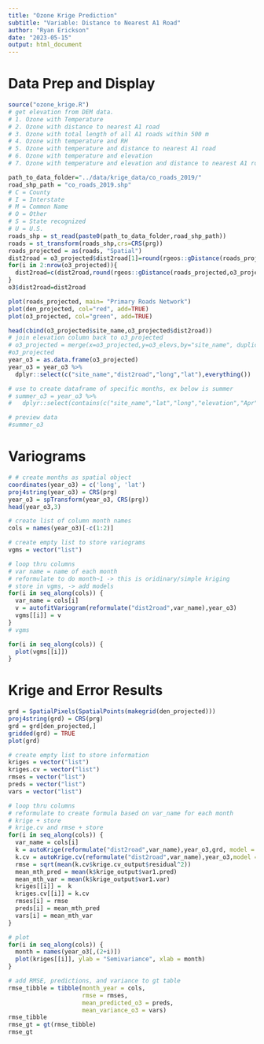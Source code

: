 ```yaml
---
title: "Ozone Krige Prediction"
subtitle: "Variable: Distance to Nearest A1 Road"
author: "Ryan Erickson"
date: "2023-05-15"
output: html_document
---
```


# Data Prep and Display

```r
source("ozone_krige.R")
# get elevation from DEM data. 
# 1. Ozone with Temperature
# 2. Ozone with distance to nearest A1 road
# 3. Ozone with total length of all A1 roads within 500 m
# 4. Ozone with temperature and RH
# 5. Ozone with temperature and distance to nearest A1 road
# 6. Ozone with temperature and elevation
# 7. Ozone with temperature and elevation and distance to nearest A1 road.

path_to_data_folder="../data/krige_data/co_roads_2019/"
road_shp_path = "co_roads_2019.shp"
# C = County
# I = Interstate
# M = Common Name
# O = Other
# S = State recognized
# U = U.S.
roads_shp = st_read(paste0(path_to_data_folder,road_shp_path))
roads = st_transform(roads_shp,crs=CRS(prg))
roads_projected = as(roads, "Spatial")
dist2road = o3_projected$dist2road[1]=round(rgeos::gDistance(roads_projected,o3_projected[1,]),2)
for(i in 2:nrow(o3_projected)){
  dist2road=c(dist2road,round(rgeos::gDistance(roads_projected,o3_projected[i,]),2))
}
o3$dist2road=dist2road

plot(roads_projected, main= "Primary Roads Network")
plot(den_projected, col="red", add=TRUE)
plot(o3_projected, col="green", add=TRUE)

head(cbind(o3_projected$site_name,o3_projected$dist2road))
# join elevation column back to o3_projected
# o3_projected = merge(x=o3_projected,y=o3_elevs,by="site_name", duplicateGeoms = TRUE)
#o3_projected
year_o3 = as.data.frame(o3_projected)
year_o3 = year_o3 %>% 
  dplyr::select(c("site_name","dist2road","long","lat"),everything())

# use to create dataframe of specific months, ex below is summer
# summer_o3 = year_o3 %>%
#   dplyr::select(contains(c("site_name","lat","long","elevation","Apr","May","Jun","Jul","Aug","Sep","Oct")))

# preview data
#summer_o3
```

# Variograms
```r
# # create months as spatial object
coordinates(year_o3) = c('long', 'lat')
proj4string(year_o3) = CRS(prg)
year_o3 = spTransform(year_o3, CRS(prg))
head(year_o3,3)

# create list of column month names 
cols = names(year_o3)[-c(1:2)]

# create empty list to store variograms
vgms = vector("list")

# loop thru columns
# var name = name of each month
# reformulate to do month~1 -> this is oridinary/simple kriging
# store in vgms, -> add models
for(i in seq_along(cols)) {
  var_name = cols[i]
  v = autofitVariogram(reformulate("dist2road",var_name),year_o3)
  vgms[[i]] = v
}
# vgms

for(i in seq_along(cols)) {
  plot(vgms[[i]])
}
```

# Krige and Error Results
```r
grd = SpatialPixels(SpatialPoints(makegrid(den_projected)))
proj4string(grd) = CRS(prg)
grd = grd[den_projected,]
gridded(grd) = TRUE
plot(grd)

# create empty list to store information
kriges = vector("list")
kriges.cv = vector("list")
rmses = vector("list")
preds = vector("list")
vars = vector("list")

# loop thru columns
# reformulate to create formula based on var_name for each month
# krige + store
# krige.cv and rmse + store
for(i in seq_along(cols)) {
  var_name = cols[i]
  k = autoKrige(reformulate("dist2road",var_name),year_o3,grd, model = c("Ste","Sph","Mat","Exp","Nug","Gau","Lin"))
  k.cv = autoKrige.cv(reformulate("dist2road",var_name),year_o3,model = c("Ste","Sph","Mat","Exp","Nug","Gau","Lin"))
  rmse = sqrt(mean(k.cv$krige.cv_output$residual^2))
  mean_mth_pred = mean(k$krige_output$var1.pred)
  mean_mth_var = mean(k$krige_output$var1.var)
  kriges[[i]] =  k
  kriges.cv[[i]] = k.cv
  rmses[i] = rmse
  preds[i] = mean_mth_pred
  vars[i] = mean_mth_var
}

# plot
for(i in seq_along(cols)) {
  month = names(year_o3[,(2+i)])
  plot(kriges[[i]], ylab = "Semivariance", xlab = month)
}

# add RMSE, predictions, and variance to gt table
rmse_tibble = tibble(month_year = cols,
                     rmse = rmses,
                     mean_predicted_o3 = preds,
                     mean_variance_o3 = vars)
rmse_tibble
rmse_gt = gt(rmse_tibble)
rmse_gt
```